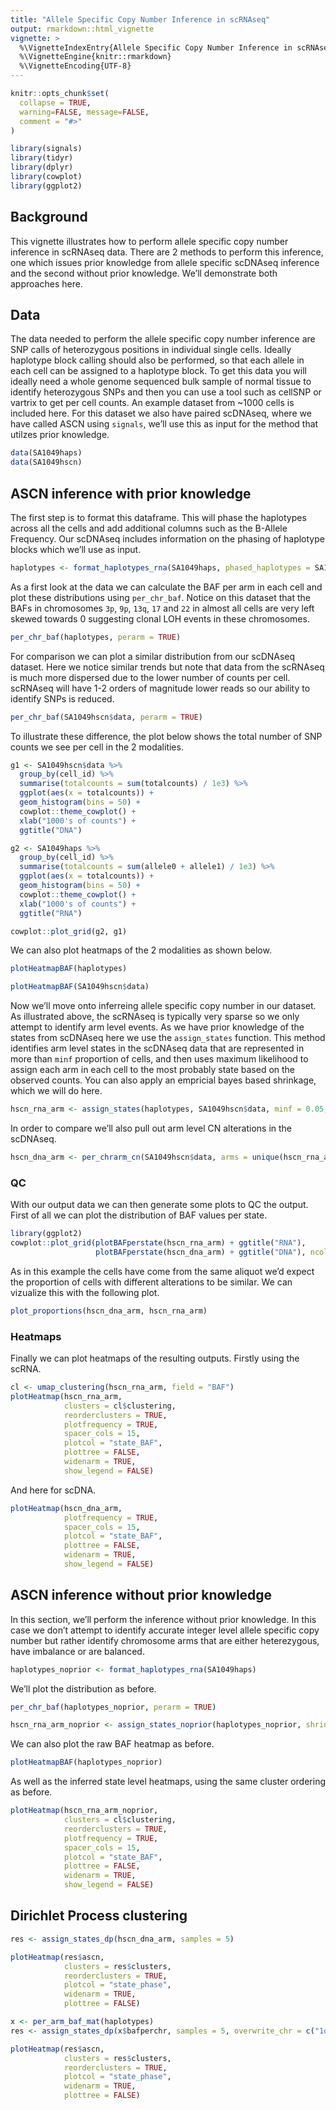 ```yaml
---
title: "Allele Specific Copy Number Inference in scRNAseq"
output: rmarkdown::html_vignette
vignette: >
  %\VignetteIndexEntry{Allele Specific Copy Number Inference in scRNAseq}
  %\VignetteEngine{knitr::rmarkdown}
  %\VignetteEncoding{UTF-8}
---
```


```r
knitr::opts_chunk$set(
  collapse = TRUE,
  warning=FALSE, message=FALSE, 
  comment = "#>"
)
```

```r
library(signals)
library(tidyr)
library(dplyr)
library(cowplot)
library(ggplot2)
```

## Background
This vignette illustrates how to perform allele specific copy number inference in scRNAseq data. There are 2 methods to perform this inference, one which issues prior knowledge from allele specific scDNAseq inference and the second without prior knowledge. We'll demonstrate both approaches here.

## Data
The data needed to perform the allele specific copy number inference are SNP calls of heterozygous positions in individual single cells. Ideally haplotype block calling should also be performed, so that each allele in each cell can be assigned to a haplotype block. To get this data you will ideally need a whole genome sequenced bulk sample of normal tissue to identify heterozygous SNPs and then you can use a tool such as cellSNP or vartrix to get per cell counts. An example dataset from ~1000 cells is included here. For this dataset we also have paired scDNAseq, where we have called ASCN using `signals`, we'll use this as input for the method that utilzes prior knowledge.


```r
data(SA1049haps)
data(SA1049hscn)
```

## ASCN inference with prior knowledge
The first step is to format this dataframe. This will phase the haplotypes across all the cells and add additional columns such as the B-Allele Frequency. Our scDNAseq includes information on the phasing of haplotype blocks which we'll use as input.
```r
haplotypes <- format_haplotypes_rna(SA1049haps, phased_haplotypes = SA1049hscn$haplotype_phasing)
```

As a first look at the data we can calculate the BAF per arm in each cell and plot these distributions using `per_chr_baf`. Notice on this dataset that the BAFs in chromosomes `3p`, `9p`, `13q`, `17` and `22` in almost all cells are very left skewed towards 0 suggesting clonal LOH events in these chromosomes.
```r
per_chr_baf(haplotypes, perarm = TRUE)
```

For comparison we can plot a similar distribution from our scDNAseq dataset. Here we notice similar trends but note that data from the scRNAseq is much more dispersed due to the lower number of counts per cell. scRNAseq will have 1-2 orders of magnitude lower reads so our ability to identify SNPs is reduced.

```r
per_chr_baf(SA1049hscn$data, perarm = TRUE)
```

To illustrate these difference, the plot below shows the total number of SNP counts we see per cell in the 2 modalities.

```r
g1 <- SA1049hscn$data %>%
  group_by(cell_id) %>%
  summarise(totalcounts = sum(totalcounts) / 1e3) %>%
  ggplot(aes(x = totalcounts)) +
  geom_histogram(bins = 50) +
  cowplot::theme_cowplot() +
  xlab("1000's of counts") +
  ggtitle("DNA")

g2 <- SA1049haps %>%
  group_by(cell_id) %>%
  summarise(totalcounts = sum(allele0 + allele1) / 1e3) %>%
  ggplot(aes(x = totalcounts)) +
  geom_histogram(bins = 50) +
  cowplot::theme_cowplot() +
  xlab("1000's of counts") +
  ggtitle("RNA")

cowplot::plot_grid(g2, g1)
```

We can also plot heatmaps of the 2 modalities as shown below.
```r
plotHeatmapBAF(haplotypes)
```

```r
plotHeatmapBAF(SA1049hscn$data)
```


Now we'll move onto inferreing allele specific copy number in our dataset. As illustrated above, the scRNAseq is typically very sparse so we only attempt to identify arm level events. As we have prior knowledge of the states from scDNAseq here we use the `assign_states` function. This method identifies arm level states in the scDNAseq data that are represented in more than `minf` proportion of cells, and then uses maximum likelihood to assign each arm in each cell to the most probably state based on the observed counts. You can also apply an empricial bayes based shrinkage, which we will do here.
```r
hscn_rna_arm <- assign_states(haplotypes, SA1049hscn$data, minf = 0.05, shrinkage = TRUE)
```

In order to compare we'll also pull out arm level CN alterations in the scDNAseq.
```r
hscn_dna_arm <- per_chrarm_cn(SA1049hscn$data, arms = unique(hscn_rna_arm$chrarm))
```

### QC

With our output data we can then generate some plots to QC the output. First of all we can plot the distribution of BAF values per state.

```r
library(ggplot2)
cowplot::plot_grid(plotBAFperstate(hscn_rna_arm) + ggtitle("RNA"),
                   plotBAFperstate(hscn_dna_arm) + ggtitle("DNA"), ncol = 1)
```

As in this example the cells have come from the same aliquot we'd expect the proportion of cells with different alterations to be similar. We can vizualize this with the following plot.

```r
plot_proportions(hscn_dna_arm, hscn_rna_arm)
```

### Heatmaps
Finally we can plot heatmaps of the resulting outputs.
Firstly using the scRNA.
```r
cl <- umap_clustering(hscn_rna_arm, field = "BAF")
plotHeatmap(hscn_rna_arm, 
            clusters = cl$clustering,
            reorderclusters = TRUE,
            plotfrequency = TRUE, 
            spacer_cols = 15, 
            plotcol = "state_BAF", 
            plottree = FALSE,
            widenarm = TRUE,
            show_legend = FALSE)
```


And here for scDNA.
```r
plotHeatmap(hscn_dna_arm, 
            plotfrequency = TRUE, 
            spacer_cols = 15, 
            plotcol = "state_BAF", 
            plottree = FALSE,
            widenarm = TRUE,
            show_legend = FALSE)
```


## ASCN inference without prior knowledge
In this section, we'll perform the inference without prior knowledge. In this case we don't attempt to identify accurate integer level allele specific copy number but rather identify chromosome arms that are either heterezygous, have imbalance or are balanced.

```r
haplotypes_noprior <- format_haplotypes_rna(SA1049haps)
```

We'll plot the distribution as before.
```r
per_chr_baf(haplotypes_noprior, perarm = TRUE)
```

```r
hscn_rna_arm_noprior <- assign_states_noprior(haplotypes_noprior, shrinkage = TRUE)
```
We can also plot the raw BAF heatmap as before.
```r
plotHeatmapBAF(haplotypes_noprior)
```

As well as the inferred state level heatmaps, using the same cluster ordering as before.

```r
plotHeatmap(hscn_rna_arm_noprior, 
            clusters = cl$clustering,
            reorderclusters = TRUE,
            plotfrequency = TRUE, 
            spacer_cols = 15, 
            plotcol = "state_BAF", 
            plottree = FALSE,
            widenarm = TRUE,
            show_legend = FALSE)
```

## Dirichlet Process clustering

```r
res <- assign_states_dp(hscn_dna_arm, samples = 5)

plotHeatmap(res$ascn,
            clusters = res$clusters,
            reorderclusters = TRUE,
            plotcol = "state_phase",
            widenarm = TRUE,
            plottree = FALSE)

```


```r
x <- per_arm_baf_mat(haplotypes)
res <- assign_states_dp(x$bafperchr, samples = 5, overwrite_chr = c("1q"))

plotHeatmap(res$ascn,
            clusters = res$clusters,
            reorderclusters = TRUE,
            plotcol = "state_phase",
            widenarm = TRUE,
            plottree = FALSE)


```
